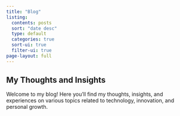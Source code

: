 ```yaml
---
title: "Blog"
listing:
  contents: posts
  sort: "date desc"
  type: default
  categories: true
  sort-ui: true
  filter-ui: true
page-layout: full
---
```


## My Thoughts and Insights

Welcome to my blog! Here you'll find my thoughts, insights, and experiences on various topics related to technology, innovation, and personal growth.
